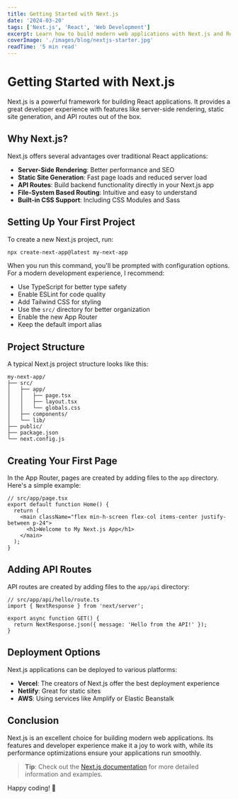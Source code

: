 ```yaml
---
title: Getting Started with Next.js
date: '2024-03-20'
tags: ['Next.js', 'React', 'Web Development']
excerpt: Learn how to build modern web applications with Next.js and React, from setup to deployment.
coverImage: './images/blog/nextjs-starter.jpg'
readTime: '5 min read'
---
```


# Getting Started with Next.js

Next.js is a powerful framework for building React applications. It provides a great developer experience with features like server-side rendering, static site generation, and API routes out of the box.

## Why Next.js?

Next.js offers several advantages over traditional React applications:

- **Server-Side Rendering**: Better performance and SEO
- **Static Site Generation**: Fast page loads and reduced server load
- **API Routes**: Build backend functionality directly in your Next.js app
- **File-System Based Routing**: Intuitive and easy to understand
- **Built-in CSS Support**: Including CSS Modules and Sass

## Setting Up Your First Project

To create a new Next.js project, run:

```bash
npx create-next-app@latest my-next-app
```

When you run this command, you'll be prompted with configuration options. For a modern development experience, I recommend:

- Use TypeScript for better type safety
- Enable ESLint for code quality
- Add Tailwind CSS for styling
- Use the `src/` directory for better organization
- Enable the new App Router
- Keep the default import alias

## Project Structure

A typical Next.js project structure looks like this:

```
my-next-app/
├── src/
│   ├── app/
│   │   ├── page.tsx
│   │   ├── layout.tsx
│   │   └── globals.css
│   ├── components/
│   └── lib/
├── public/
├── package.json
└── next.config.js
```

## Creating Your First Page

In the App Router, pages are created by adding files to the `app` directory. Here's a simple example:

```tsx
// src/app/page.tsx
export default function Home() {
  return (
    <main className="flex min-h-screen flex-col items-center justify-between p-24">
      <h1>Welcome to My Next.js App</h1>
    </main>
  );
}
```

## Adding API Routes

API routes are created by adding files to the `app/api` directory:

```tsx
// src/app/api/hello/route.ts
import { NextResponse } from 'next/server';

export async function GET() {
  return NextResponse.json({ message: 'Hello from the API!' });
}
```

## Deployment Options

Next.js applications can be deployed to various platforms:

- **Vercel**: The creators of Next.js offer the best deployment experience
- **Netlify**: Great for static sites
- **AWS**: Using services like Amplify or Elastic Beanstalk

## Conclusion

Next.js is an excellent choice for building modern web applications. Its features and developer experience make it a joy to work with, while its performance optimizations ensure your applications run smoothly.

> **Tip**: Check out the [Next.js documentation](https://nextjs.org/docs) for more detailed information and examples.

Happy coding! 🚀 
